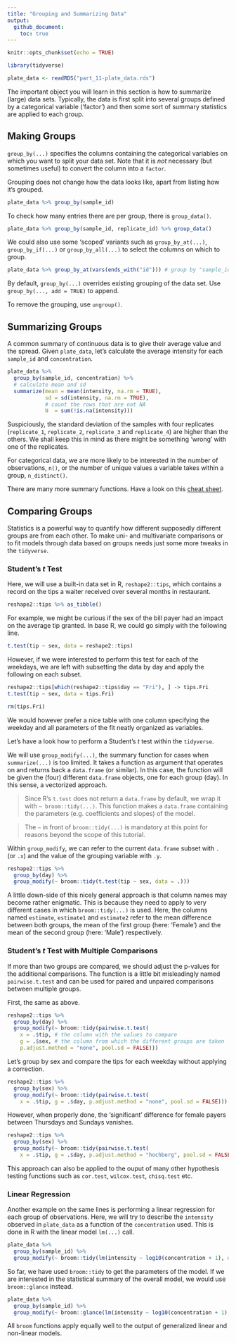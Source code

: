 ```yaml
---
title: "Grouping and Summarizing Data"
output: 
  github_document:
    toc: true
---
```


```r
knitr::opts_chunk$set(echo = TRUE)

library(tidyverse)

plate_data <- readRDS("part_11-plate_data.rds")
```

The important object you will learn in this section is how to summarize (large) data sets. Typically, the data is first split into several groups defined by a categorical variable (‘factor’) and then some sort of summary statistics are applied to each group.

## Making Groups

`group_by(...)` specifies the columns containing the categorical variables on which you want to split your data set. Note that it is _not_ necessary (but sometimes useful) to convert the column into a `factor`.

Grouping does not change how the data looks like, apart from listing how it's grouped.

```r
plate_data %>% group_by(sample_id)
```

To check how many entries there are per group, there is `group_data()`.

```r
plate_data %>% group_by(sample_id, replicate_id) %>% group_data()
```

We could also use some ‘scoped’ variants such as `group_by_at(...)`, `group_by_if(...)` or `group_by_all(...)` to select the columns on which to group.

```r
plate_data %>% group_by_at(vars(ends_with("id"))) # group by "sample_id" and "replicate_id"
```

By default, `group_by(...)` overrides existing grouping of the data set. Use `group_by(..., add = TRUE)` to append.

To remove the grouping, use `ungroup()`.

## Summarizing Groups

A common summary of continuous data is to give their average value and the spread. Given `plate_data`, let's calculate the average intensity for each `sample_id` and `concentration`.

```r
plate_data %>% 
  group_by(sample_id, concentration) %>% 
  # calculate mean and sd
  summarize(mean = mean(intensity, na.rm = TRUE), 
            sd = sd(intensity, na.rm = TRUE), 
            # count the rows that are not NA
            N  = sum(!is.na(intensity)))
```

Suspiciously, the standard deviation of the samples with four replicates (`replicate_1`, `replicate_2`, `replicate_3` and `replicate_4`) are higher than the others. We shall keep this in mind as there might be something ‘wrong’ with one of the replicates.

For categorical data, we are more likely to be interested in the number of observations, `n()`, or the number of unique values a variable takes within a group, `n_distinct()`. 

There are many more summary functions. Have a look on this [cheat sheet](https://github.com/rstudio/cheatsheets/raw/master/data-transformation.pdf).

## Comparing Groups

Statistics is a powerful way to quantify how different supposedly different groups are from each other. To make uni- and multivariate comparisons or to fit models through data based on groups needs just some more tweaks in the `tidyverse`.

### Student's _t_ Test

Here, we will use a built-in data set in R, `reshape2::tips`, which contains a record on the tips a waiter received over several months in restaurant.

```r
reshape2::tips %>% as_tibble()
```

For example, we might be curious if the sex of the bill payer had an impact on the average tip granted. In base R, we could go simply with the following line.

```r
t.test(tip ~ sex, data = reshape2::tips)
```

However, if we were interested to perform this test for each of the weekdays, we are left with subsetting the data by day and apply the following on each subset.

```r
reshape2::tips[which(reshape2::tips$day == "Fri"), ] -> tips.Fri
t.test(tip ~ sex, data = tips.Fri)
```
```r
rm(tips.Fri)
```

We would however prefer a nice table with one column specifying the weekday and all parameters of the fit neatly organized as variables.

Let's have a look how to perform a Student's _t_ test within the `tidyverse`. 

We will use `group_modify(...)`, the summary function for cases when `summarize(...)` is too limited. It takes a function as argument that operates on and returns back a `data.frame` (or similar). In this case, the function will be given the (four) different `data.frame` objects, one for each group (day). In this sense, a vectorized approach.

> Since R's `t.test` does not return a `data.frame` by default, we wrap it with `~ broom::tidy(...)`. This function makes a `data.frame` containing the parameters (e.g. coefficients and slopes) of the model. 

> The `~` in front of `broom::tidy(...)` is mandatory at this point for reasons beyond the scope of this tutorial.

Within `group_modify`, we can refer to the current `data.frame` subset with `.` (or `.x`) and the value of the grouping variable with `.y`.

```r
reshape2::tips %>% 
  group_by(day) %>%
  group_modify(~ broom::tidy(t.test(tip ~ sex, data = .)))
```

A little down-side of this nicely general approach is that column names may become rather enigmatic. This is because they need to apply to very different cases in which `broom::tidy(...)` is used. Here, the columns named `estimate`, `estimate1` and `estimate2` refer to the mean difference between both groups, the mean of the first group (here: ‘Female’) and the mean of the second group (here: ‘Male’) respectively.

### Student's _t_ Test with Multiple Comparisons

If more than two groups are compared, we should adjust the p-values for the additional comparisons. The function is a little bit misleadingly named `pairwise.t.test` and can be used for paired and unpaired comparisons between multiple groups.

First, the same as above.

```r
reshape2::tips %>% 
  group_by(day) %>% 
  group_modify(~ broom::tidy(pairwise.t.test(
    x = .$tip, # the column with the values to compare
    g = .$sex, # the column from which the different groups are taken
    p.adjust.method = "none", pool.sd = FALSE)))
```

Let's group by sex and compare the tips for each weekday without applying a correction.

```r
reshape2::tips %>% 
  group_by(sex) %>% 
  group_modify(~ broom::tidy(pairwise.t.test(
    x = .$tip, g = .$day, p.adjust.method = "none", pool.sd = FALSE)))
```

However, when properly done, the ‘significant’ difference for female payers between Thursdays and Sundays vanishes.

```r
reshape2::tips %>% 
  group_by(sex) %>% 
  group_modify(~ broom::tidy(pairwise.t.test(
    x = .$tip, g = .$day, p.adjust.method = "hochberg", pool.sd = FALSE)))
```

This approach can also be applied to the ouput of many other hypothesis testing functions such as `cor.test`, `wilcox.test`, `chisq.test` etc.

### Linear Regression

Another example on the same lines is performing a linear regression for each group of observations. Here, we will try to describe the `intensity` observed in `plate_data` as a function of the `concentration` used. This is done in R with the  linear model `lm(...)` call.

```r
plate_data %>% 
  group_by(sample_id) %>% 
  group_modify(~ broom::tidy(lm(intensity ~ log10(concentration + 1), data = .)))
```

So far, we have used `broom::tidy` to get the parameters of the model. If we are interested in the statistical summary of the overall model, we would use `broom::glance` instead.

```r
plate_data %>% 
  group_by(sample_id) %>% 
  group_modify(~ broom::glance(lm(intensity ~ log10(concentration + 1), data = .)))
```

All `broom` functions apply equally well to the output of generalized linear and non-linear models. 